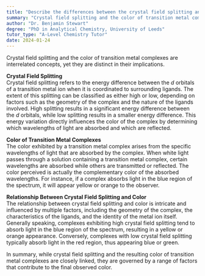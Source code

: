 ```yaml
---
title: "Describe the differences between the crystal field splitting and color of transition metal complexes"
summary: "Crystal field splitting and the color of transition metal complexes are interconnected yet separate concepts, influencing each other in the context of coordination chemistry and the properties of these complexes."
author: "Dr. Benjamin Stewart"
degree: "PhD in Analytical Chemistry, University of Leeds"
tutor_type: "A-Level Chemistry Tutor"
date: 2024-01-24
---
```


Crystal field splitting and the color of transition metal complexes are interrelated concepts, yet they are distinct in their implications.

**Crystal Field Splitting**  
Crystal field splitting refers to the energy difference between the $d$ orbitals of a transition metal ion when it is coordinated to surrounding ligands. The extent of this splitting can be classified as either high or low, depending on factors such as the geometry of the complex and the nature of the ligands involved. High splitting results in a significant energy difference between the $d$ orbitals, while low splitting results in a smaller energy difference. This energy variation directly influences the color of the complex by determining which wavelengths of light are absorbed and which are reflected.

**Color of Transition Metal Complexes**  
The color exhibited by a transition metal complex arises from the specific wavelengths of light that are absorbed by the complex. When white light passes through a solution containing a transition metal complex, certain wavelengths are absorbed while others are transmitted or reflected. The color perceived is actually the complementary color of the absorbed wavelengths. For instance, if a complex absorbs light in the blue region of the spectrum, it will appear yellow or orange to the observer.

**Relationship Between Crystal Field Splitting and Color**  
The relationship between crystal field splitting and color is intricate and influenced by multiple factors, including the geometry of the complex, the characteristics of the ligands, and the identity of the metal ion itself. Generally speaking, complexes exhibiting high crystal field splitting tend to absorb light in the blue region of the spectrum, resulting in a yellow or orange appearance. Conversely, complexes with low crystal field splitting typically absorb light in the red region, thus appearing blue or green.

In summary, while crystal field splitting and the resulting color of transition metal complexes are closely linked, they are governed by a range of factors that contribute to the final observed color.
    